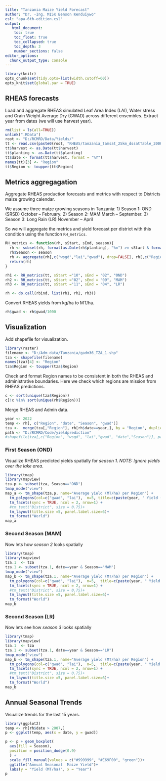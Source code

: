 ```yaml
---
title: "Tanzania Maize Yield Forecast"
author: "Dr. -Ing. MISK Benson Kenduiywo"
csl: "apa-6th-edition.csl"
output: 
   html_document:
    toc: true
    toc_float: true
    toc_collapsed: true
    toc_depth: 3
    number_sections: false
editor_options: 
  chunk_output_type: console
---
```


```r
library(knitr)
opts_chunk$set(tidy.opts=list(width.cutoff=60))
opts_knit$set(global.par = TRUE)
```

## RHEAS forecasts

Load and aggregate RHEAS simulated Leaf Area Index (LAI), Water stress and Grain Weight Average Dry (GWAD) across different ensembles. Extract year from dates (we will use harvest year).

```r
rm(list = ls(all=TRUE))
unlink(".RData")
root <- "D:/RCMRD/Data/Yields/"
tt <- read.csv(paste0(root, "RHEAS/tanzania_tamsat_25km_dssatTable_2000_2022_100kg.csv"), stringsAsFactors =  FALSE)
tt$harvest <- as.Date(tt$harvest)
tt$planting <- as.Date(tt$planting)
tt$date <- format(tt$harvest, format = "%Y")
names(tt)[3] <- "Region"
tt$Region <- toupper(tt$Region)
```


## Metrics aggregagation

Aggregate RHEAS production forecasts and metrics with respect to Districts maize growing calendar. 

We assume three maize growing seasons in Tanzania:
1) Season 1: OND (SRSD) October -- February.
2) Season 2: MAM March -- September. 
3) Season 3: Long Rain (LR) November -- April 

So we will aggregate the metrics and yield forecast per district with this condition using the function `RH_metrics`.

```r
RH_metrics <- function(rh, sStart, sEnd, season){
  rh <- subset(rh, format(as.Date(rh$planting), "%m") >= sStart & format(as.Date(rh$harvest), "%m") <= sEnd)
  rh$Season <- season
  rh <- aggregate(rh[,c("wsgd","lai","gwad"), drop=FALSE], rh[,c("Region","date", "Season"), drop=FALSE], mean, na.rm=T)
  return(rh)
}

rh1 <- RH_metrics(tt, sStart ="10", sEnd = "02", "OND")
rh2 <- RH_metrics(tt, sStart ="02", sEnd = "09", "MAM")
rh3 <- RH_metrics(tt, sStart ="11", sEnd = "04", "LR")

rh <- do.call(rbind, list(rh1, rh2, rh3))

```

Convert RHEAS yields from kg/ha to MT/ha.

```r
rh$gwad <- rh$gwad/1000
```


## Visualization

Add shapefile for visualization.

```r
library(raster)
filename <- "D:/Adm data/Tanzania/gadm36_TZA_1.shp"
tza <- shapefile(filename)
names(tza)[4] <- "Region"
tza$Region <- toupper(tza$Region)
```


Check and format Region names to be consistent in both the RHEAS and administrative boundaries. Here we check which regions are mission from RHEAS predictions.

```r
c <- sort(unique(tza$Region))
c[!c %in% sort(unique(rh$Region))]
```

 Merge RHEAS and Admin data.
 
```r
year <- 2022
temp <- rh[, c("Region", "date", "Season", "gwad")]
tza <-  merge(tza[,"Region"], rh[rh$date==year,], by = "Region", duplicateGeoms=TRUE)
path <- "D:/RCMRD/Code/yieldprediction"
#shapefile(tza[,c("Region", "wsgd", "lai","gwad", "date","Season")], paste0(path,"/tanzania/tanzania_Maize_Forecasts.shp"),overwrite=T)

```


### First Season (OND)

Visualize RHEAS predicted yields spatially for *season 1*. *NOTE: Ignore yields over the lake area*.

```r
library(tmap)
library(mapview)
tza.p <- subset(tza, Season=="OND")
tmap_mode("view")
map_a <- tm_shape(tza.p, name="Average yield (MT/ha) per Region") +
  tm_polygons(col=c("gwad", "lai"),  n=5, title=c(paste(year, " Yield (MT/ha)"), "Leaf Area Index")) +
  tm_facets(sync = TRUE, ncol = 2, nrow=1) +
  #tm_text("District", size = 0.75)+
  tm_layout(title.size =5, panel.label.size=6)+
  tm_format("World")
map_a

```


### Second Season (MAM)

Now lets how  *season 2* looks spatially

```r
library(tmap)
library(mapview)
tza.1  <- tza
tza.1 <- subset(tza.1, date==year & Season=="MAM")
tmap_mode("view")
map_b <- tm_shape(tza.1, name="Average yield (MT/ha) per Region") +
  tm_polygons(col=c("gwad", "lai"),  n=5,  title=c(paste(year, " Yield (MT/ha)"), "Leaf Area Index"),n=5) +
  tm_facets(sync = TRUE, ncol = 2, nrow=1) +
  #tm_text("District", size = 0.75)+
  tm_layout(title.size =5, panel.label.size=6)+
  tm_format("World")
map_b

```


### Second Season (LR)

Now lets see how  *season 3* looks spatially

```r
library(tmap)
library(mapview)
tza.1  <- tza
tza.1 <- subset(tza.1, date==year & Season=="LR")
tmap_mode("view")
map_b <- tm_shape(tza.1, name="Average yield (MT/ha) per Region") +
  tm_polygons(col=c("gwad", "lai"),  n=5,  title=c(paste(year, " Yield (MT/ha)"), "Leaf Area Index"),n=5) +
  tm_facets(sync = TRUE, ncol = 2, nrow=1) +
  #tm_text("District", size = 0.75)+
  tm_layout(title.size =5, panel.label.size=6)+
  tm_format("World")
map_b

```

## Annual Seasonal Trends

Visualize trends for the last 15 years.
 
```r
library(ggplot2)
temp <- rh[rh$date > 2007,]
p <- ggplot(temp, aes(x = date, y = gwad))

p <- p + geom_boxplot(
  aes(fill = Season),
  position = position_dodge(0.9) 
  ) +
  scale_fill_manual(values = c("#999999", "#E69F00", "green"))+
  ggtitle("Annual Seasonal  Maize Yield")+
  labs(y = "Yield (MT/ha)", x = "Year")
p

```
 
